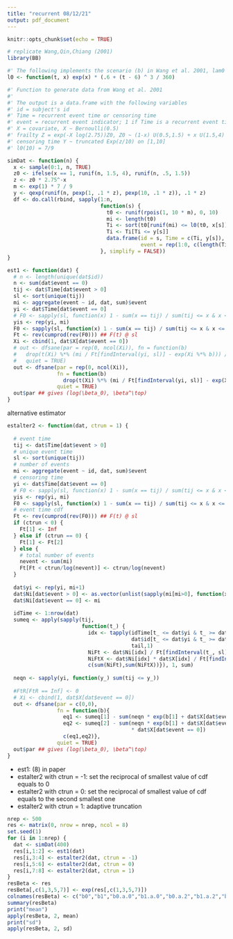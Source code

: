 ---
title: "recurrent 08/12/21"
output: pdf_document
---

```{r setup, include=FALSE}
knitr::opts_chunk$set(echo = TRUE)
```

```{r code, eval = T, echo = F}
# replicate Wang,Qin,Chiang (2001)
library(BB)

#' The following implements the scenario (b) in Wang et al. 2001, lam0 <- 0.6 + (t-6)^3/360 
l0 <- function(t, x) exp(x) * (.6 + (t - 6) ^ 3 / 360)

#' Function to generate data from Wang et al. 2001
#'
#' The output is a data.frame with the following variables
#' id = subject's id
#' Time = recurrent event time or censoring time
#' event = recurrent event indicator; 1 if Time is a recurrent event time
#' X = covariate, X ~ Bernoulli(0.5)
#' frailty Z = exp(-X log(2.75))Z0, Z0 ~ (1-x) U(0.5,1.5) + x U(1.5,4)
#' censoring time Y ~ truncated Exp(z/10) on [1,10]
#' l0(10) = 7/9

simDat <- function(n) {
  x <- sample(0:1, n, TRUE)
  z0 <- ifelse(x == 1, runif(n, 1.5, 4), runif(n, .5, 1.5))
  z <- z0 * 2.75^-x
  m <- exp(1) * 7 / 9
  y <- qexp(runif(n, pexp(1, .1 * z), pexp(10, .1 * z)), .1 * z)
  df <- do.call(rbind, sapply(1:n, 
                              function(s) {
                                t0 <- runif(rpois(1, 10 * m), 0, 10)
                                mi <- length(t0)
                                Ti <- sort(t0[runif(mi) <= l0(t0, x[s]) / m])
                                Ti <- Ti[Ti <= y[s]]    
                                data.frame(id = s, Time = c(Ti, y[s]), 
                                           event = rep(1:0, c(length(Ti), 1)), X = x[s])
                              }, simplify = FALSE))
}

est1 <- function(dat) {
  # n <- length(unique(dat$id))
  n <- sum(dat$event == 0)
  tij <- dat$Time[dat$event > 0]
  sl <- sort(unique(tij))
  mi <- aggregate(event ~ id, dat, sum)$event
  yi <- dat$Time[dat$event == 0]  
  # F0 <- sapply(sl, function(x) 1 - sum(x == tij) / sum(tij <= x & x <= rep(yi, mi)))
  yis <- rep(yi, mi)
  F0 <- sapply(sl, function(x) 1 - sum(x == tij) / sum(tij <= x & x <= yis))
  Ft <- rev(cumprod(rev(F0))) ## F(t) @ sl
  Xi <- cbind(1, dat$X[dat$event == 0])
  # out <- dfsane(par = rep(0, ncol(Xi)), fn = function(b)
  #   drop(t(Xi) %*% (mi / Ft[findInterval(yi, sl)] - exp(Xi %*% b))) / n,
  #   quiet = TRUE)
  out <- dfsane(par = rep(0, ncol(Xi)), 
                fn = function(b)
                  drop(t(Xi) %*% (mi / Ft[findInterval(yi, sl)] - exp(Xi %*% b))),
                quiet = TRUE)
  out$par ## gives (log(\beta_0), \beta^\top)
}
```

alternative estimator 
```{r Lambda}
estalter2 <- function(dat, ctrun = 1) {
  
  # event time
  tij <- dat$Time[dat$event > 0]
  # unique event time
  sl <- sort(unique(tij))
  # number of events 
  mi <- aggregate(event ~ id, dat, sum)$event
  # censoring time
  yi <- dat$Time[dat$event == 0]  
  # F0 <- sapply(sl, function(x) 1 - sum(x == tij) / sum(tij <= x & x <= rep(yi, mi)))
  yis <- rep(yi, mi)
  F0 <- sapply(sl, function(x) 1 - sum(x == tij) / sum(tij <= x & x <= yis))
  # event time cdf
  Ft <- rev(cumprod(rev(F0))) ## F(t) @ sl
  if (ctrun < 0) {
    Ft[1] <- Inf
  } else if (ctrun == 0) {
    Ft[1] <- Ft[2]
  } else {
    # total number of events
    nevent <- sum(mi)
    Ft[Ft < ctrun/log(nevent)] <- ctrun/log(nevent)
  }  
  
  dat$yi <- rep(yi, mi+1)
  dat$Ni[dat$event > 0] <- as.vector(unlist(sapply(mi[mi>0], function(x) 1:x))) 
  dat$Ni[dat$event == 0] <- mi
  
  idTime <- 1:nrow(dat)
  sumeq <- apply(sapply(tij, 
                        function(t_) {
                          idx <- tapply(idTime[t_ <= dat$yi & t_ >= dat$Time], 
                                        dat$id[t_ <= dat$yi & t_ >= dat$Time], 
                                        tail,1)
                          NiFt <- dat$Ni[idx] / Ft[findInterval(t_, sl)]
                          NiFtX <- dat$Ni[idx] * dat$X[idx] / Ft[findInterval(t_, sl)]
                          c(sum(NiFt),sum(NiFtX))}), 1, sum)
  
  neqn <- sapply(yi, function(y_) sum(tij <= y_))
  
  #FtR[FtR == Inf] <- 0
  # Xi <- cbind(1, dat$X[dat$event == 0])
  out <- dfsane(par = c(0,0), 
                fn = function(b){
                  eq1 <- sumeq[1] - sum(neqn * exp(b[1] + dat$X[dat$event == 0] * b[2]))
                  eq2 <- sumeq[2] - sum(neqn * exp(b[1] + dat$X[dat$event == 0] * b[2]) 
                                        * dat$X[dat$event == 0])
                  c(eq1,eq2)},
                quiet = TRUE)
  out$par ## gives (log(\beta_0), \beta^\top)
}
```


- est1: (8) in paper
- estalter2 with ctrun = -1: set the reciprocal of smallest value of cdf equals to 0 
- estalter2 with ctrun =  0: set the reciprocal of smallest value of cdf equals to the second smallest one
- estalter2 with ctrun =  1: adaptive truncation
```{r n400}
nrep <- 500
res <- matrix(0, nrow = nrep, ncol = 8)
set.seed(1)
for (i in 1:nrep) {
  dat <- simDat(400)
  res[i,1:2] <- est1(dat)
  res[i,3:4] <- estalter2(dat, ctrun = -1)
  res[i,5:6] <- estalter2(dat, ctrun = 0)
  res[i,7:8] <- estalter2(dat, ctrun = 1)
}
resBeta <- res
resBeta[,c(1,3,5,7)] <- exp(res[,c(1,3,5,7)])
colnames(resBeta) <- c("b0","b1","b0.a.0","b1.a.0","b0.a.2","b1.a.2","b0.a.t","b1.a.t")
summary(resBeta)
print("mean")
apply(resBeta, 2, mean)
print("sd")
apply(resBeta, 2, sd)
```
